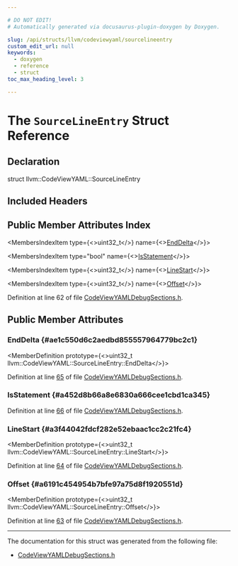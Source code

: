 ```yaml
---

# DO NOT EDIT!
# Automatically generated via docusaurus-plugin-doxygen by Doxygen.

slug: /api/structs/llvm/codeviewyaml/sourcelineentry
custom_edit_url: null
keywords:
  - doxygen
  - reference
  - struct
toc_max_heading_level: 3

---
```





# The `SourceLineEntry` Struct Reference

<DoxygenPage pluginConfig={pluginConfig}>



## Declaration

<CodeBlock>struct llvm::CodeViewYAML::SourceLineEntry</CodeBlock>

## Included Headers

<IncludesList>
<IncludesListItem
  filePath="llvm/ObjectYAML/CodeViewYAMLDebugSections.h"
  permalink="/docs/api/files/include/include/llvm/include/llvm/objectyaml/codeviewyamldebugsections-h"
  isLocal="true" />
</IncludesList>

## Public Member Attributes Index

<MembersIndex>

<MembersIndexItem
  type={<>uint32&#95;t</>}
  name={<><a href="#ae1c550d6c2aedbd855557964779bc2c1">EndDelta</a></>}>
</MembersIndexItem>

<MembersIndexItem
  type="bool"
  name={<><a href="#a452d8b66a8e6830a666cee1cbd1ca345">IsStatement</a></>}>
</MembersIndexItem>

<MembersIndexItem
  type={<>uint32&#95;t</>}
  name={<><a href="#a3f44042fdcf282e52ebaac1cc2c21fc4">LineStart</a></>}>
</MembersIndexItem>

<MembersIndexItem
  type={<>uint32&#95;t</>}
  name={<><a href="#a6191c454954b7bfe97a75d8f1920551d">Offset</a></>}>
</MembersIndexItem>

</MembersIndex>


Definition at line 62 of file <a href="/docs/api/files/include/include/llvm/include/llvm/objectyaml/codeviewyamldebugsections-h">CodeViewYAMLDebugSections.h</a>.

<SectionDefinition>

## Public Member Attributes

### EndDelta {#ae1c550d6c2aedbd855557964779bc2c1}

<MemberDefinition
  prototype={<>uint32&#95;t llvm::CodeViewYAML::SourceLineEntry::EndDelta</>}>

Definition at line <a href="/docs/api/files/include/include/llvm/include/llvm/objectyaml/codeviewyamldebugsections-h/#l00065">65</a> of file <a href="/docs/api/files/include/include/llvm/include/llvm/objectyaml/codeviewyamldebugsections-h">CodeViewYAMLDebugSections.h</a>.
</MemberDefinition>

### IsStatement {#a452d8b66a8e6830a666cee1cbd1ca345}

<MemberDefinition
  prototype="bool llvm::CodeViewYAML::SourceLineEntry::IsStatement">

Definition at line <a href="/docs/api/files/include/include/llvm/include/llvm/objectyaml/codeviewyamldebugsections-h/#l00066">66</a> of file <a href="/docs/api/files/include/include/llvm/include/llvm/objectyaml/codeviewyamldebugsections-h">CodeViewYAMLDebugSections.h</a>.
</MemberDefinition>

### LineStart {#a3f44042fdcf282e52ebaac1cc2c21fc4}

<MemberDefinition
  prototype={<>uint32&#95;t llvm::CodeViewYAML::SourceLineEntry::LineStart</>}>

Definition at line <a href="/docs/api/files/include/include/llvm/include/llvm/objectyaml/codeviewyamldebugsections-h/#l00064">64</a> of file <a href="/docs/api/files/include/include/llvm/include/llvm/objectyaml/codeviewyamldebugsections-h">CodeViewYAMLDebugSections.h</a>.
</MemberDefinition>

### Offset {#a6191c454954b7bfe97a75d8f1920551d}

<MemberDefinition
  prototype={<>uint32&#95;t llvm::CodeViewYAML::SourceLineEntry::Offset</>}>

Definition at line <a href="/docs/api/files/include/include/llvm/include/llvm/objectyaml/codeviewyamldebugsections-h/#l00063">63</a> of file <a href="/docs/api/files/include/include/llvm/include/llvm/objectyaml/codeviewyamldebugsections-h">CodeViewYAMLDebugSections.h</a>.
</MemberDefinition>

</SectionDefinition>

<hr/>

The documentation for this struct was generated from the following file:

<ul>
<li><a href="/docs/api/files/include/include/llvm/include/llvm/objectyaml/codeviewyamldebugsections-h">CodeViewYAMLDebugSections.h</a></li>
</ul>

</DoxygenPage>
